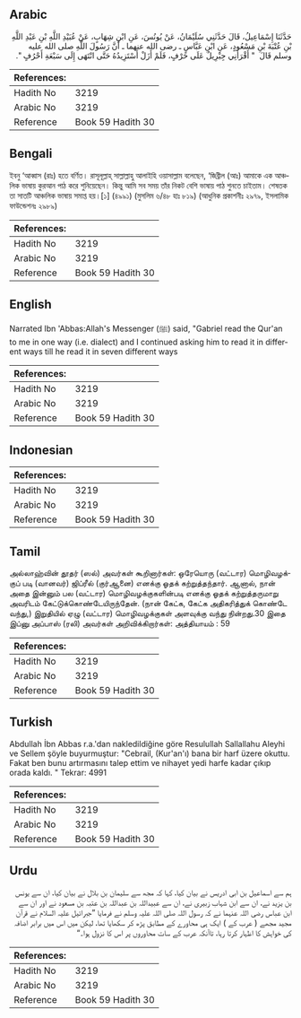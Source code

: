## Arabic


<div dir="rtl" lang="ar" style={{fontSize:'larger',backgroundColor:'#f8f9fa',padding:20}}>
حَدَّثَنَا إِسْمَاعِيلُ، قَالَ حَدَّثَنِي سُلَيْمَانُ، عَنْ يُونُسَ، عَنِ ابْنِ شِهَابٍ، عَنْ عُبَيْدِ اللَّهِ بْنِ عَبْدِ اللَّهِ بْنِ عُتْبَةَ بْنِ مَسْعُودٍ، عَنِ ابْنِ عَبَّاسٍ ـ رضى الله عنهما ـ أَنَّ رَسُولَ اللَّهِ صلى الله عليه وسلم قَالَ ‏ "‏ أَقْرَأَنِي جِبْرِيلُ عَلَى حَرْفٍ، فَلَمْ أَزَلْ أَسْتَزِيدُهُ حَتَّى انْتَهَى إِلَى سَبْعَةِ أَحْرُفٍ ‏"‏‏.‏
</div>
<div style={{backgroundColor:'#f8f9fa',padding:20, marginBottom: 10}}><table> <thead> <tr> <th>References:</th> <th></th> </tr> </thead> <tbody><tr><td>Hadith No</td><td>3219</td></tr><tr><td>Arabic No</td><td>3219</td></tr><tr><td>Reference</td><td>Book 59 Hadith 30</td></tr></tbody></table></div>

## Bengali


<div dir="ltr" lang="bn" style={{fontSize:'larger',backgroundColor:'#f8f9fa',padding:20}}>
ইবনু ‘আব্বাস (রাঃ) হতে বর্ণিত। রাসূলূল্লাহ্ সাল্লাল্লাহু আলাইহি ওয়াসাল্লাম বলেছেন, ‘জিব্রীল (আঃ) আমাকে এক আঞ্চলিক ভাষায় কুরআন পাঠ করে শুনিয়েছেন। কিন্তু আমি সব সময় তাঁর নিকট বেশি ভাষায় পাঠ শুনতে চাইতাম। শেষতক তা সাতটি আঞ্চলিক ভাষায় সমাপ্ত হয়।[১] (৪৯৯১) (মুসলিম ৬/৪৮ হাঃ ৮১৯) (আধুনিক প্রকাশনীঃ ২৯৭৯, ইসলামিক ফাউন্ডেশনঃ ২৯৮৯)
</div>
<div style={{backgroundColor:'#f8f9fa',padding:20, marginBottom: 10}}><table> <thead> <tr> <th>References:</th> <th></th> </tr> </thead> <tbody><tr><td>Hadith No</td><td>3219</td></tr><tr><td>Arabic No</td><td>3219</td></tr><tr><td>Reference</td><td>Book 59 Hadith 30</td></tr></tbody></table></div>

## English


<div dir="ltr" lang="en" style={{fontSize:'larger',backgroundColor:'#f8f9fa',padding:20}}>
Narrated Ibn 'Abbas:Allah's Messenger (ﷺ) said, "Gabriel read the Qur'an to me in one way (i.e. dialect) and I continued asking him to read it in different ways till he read it in seven different ways
</div>
<div style={{backgroundColor:'#f8f9fa',padding:20, marginBottom: 10}}><table> <thead> <tr> <th>References:</th> <th></th> </tr> </thead> <tbody><tr><td>Hadith No</td><td>3219</td></tr><tr><td>Arabic No</td><td>3219</td></tr><tr><td>Reference</td><td>Book 59 Hadith 30</td></tr></tbody></table></div>

## Indonesian


<div dir="ltr" lang="id" style={{fontSize:'larger',backgroundColor:'#f8f9fa',padding:20}}>

</div>
<div style={{backgroundColor:'#f8f9fa',padding:20, marginBottom: 10}}><table> <thead> <tr> <th>References:</th> <th></th> </tr> </thead> <tbody><tr><td>Hadith No</td><td>3219</td></tr><tr><td>Arabic No</td><td>3219</td></tr><tr><td>Reference</td><td>Book 59 Hadith 30</td></tr></tbody></table></div>

## Tamil


<div dir="ltr" lang="ta" style={{fontSize:'larger',backgroundColor:'#f8f9fa',padding:20}}>
அல்லாஹ்வின் தூதர் (ஸல்) அவர்கள் கூறினார்கள்: ஒரேயொரு (வட்டார) மொழிவழக்குப் படி (வானவர்) ஜிப்ரீல் (குர்ஆனை) எனக்கு ஓதக் கற்றுத்தந்தார். ஆனால், நான் அதை இன்னும் பல (வட்டார) மொழிவழக்குகளின்படி எனக்கு ஓதக் கற்றுத்தருமாறு அவரிடம் கேட்டுக்கொண்டேயிருந்தேன். (நான் கேட்க, கேட்க அதிகரித்துக் கொண்டே வந்து,) இறுதியில் ஏழு (வட்டார) மொழிவழக்குகள் அளவுக்கு வந்து நின்றது.30 இதை இப்னு அப்பாஸ் (ரலி) அவர்கள் அறிவிக்கிறார்கள்: அத்தியாயம் : 59
</div>
<div style={{backgroundColor:'#f8f9fa',padding:20, marginBottom: 10}}><table> <thead> <tr> <th>References:</th> <th></th> </tr> </thead> <tbody><tr><td>Hadith No</td><td>3219</td></tr><tr><td>Arabic No</td><td>3219</td></tr><tr><td>Reference</td><td>Book 59 Hadith 30</td></tr></tbody></table></div>

## Turkish


<div dir="ltr" lang="tr" style={{fontSize:'larger',backgroundColor:'#f8f9fa',padding:20}}>
Abdullah İbn Abbas r.a.'dan nakledildiğine göre Resulullah Sallallahu Aleyhi ve Sellem şöyle buyurmuştur: "Cebrail, (Kur'an'ı) bana bir harf üzere okuttu. Fakat ben bunu artırmasını talep ettim ve nihayet yedi harfe kadar çıkıp orada kaldı. " Tekrar: 4991
</div>
<div style={{backgroundColor:'#f8f9fa',padding:20, marginBottom: 10}}><table> <thead> <tr> <th>References:</th> <th></th> </tr> </thead> <tbody><tr><td>Hadith No</td><td>3219</td></tr><tr><td>Arabic No</td><td>3219</td></tr><tr><td>Reference</td><td>Book 59 Hadith 30</td></tr></tbody></table></div>

## Urdu


<div dir="rtl" lang="ur" style={{fontSize:'larger',backgroundColor:'#f8f9fa',padding:20}}>
ہم سے اسماعیل بن ابی ادریس نے بیان کیا، کہا کہ مجھ سے سلیمان بن بلال نے بیان کیا، ان سے یونس بن یزید نے، ان سے ابن شہاب زبیری نے، ان سے عبیداللہ بن عبداللہ بن عتبہ بن مسعود نے اور ان سے ابن عباس رضی اللہ عنہما نے کہ رسول اللہ صلی اللہ علیہ وسلم نے فرمایا ”جبرائیل علیہ السلام نے قرآن مجید مجھے ( عرب کے ) ایک ہی محاورے کے مطابق پڑھ کر سکھایا تھا، لیکن میں اس میں برابر اضافہ کی خواہش کا اظہار کرتا رہا، تاآنکہ عرب کے سات محاوروں پر اس کا نزول ہوا۔“
</div>
<div style={{backgroundColor:'#f8f9fa',padding:20, marginBottom: 10}}><table> <thead> <tr> <th>References:</th> <th></th> </tr> </thead> <tbody><tr><td>Hadith No</td><td>3219</td></tr><tr><td>Arabic No</td><td>3219</td></tr><tr><td>Reference</td><td>Book 59 Hadith 30</td></tr></tbody></table></div>
